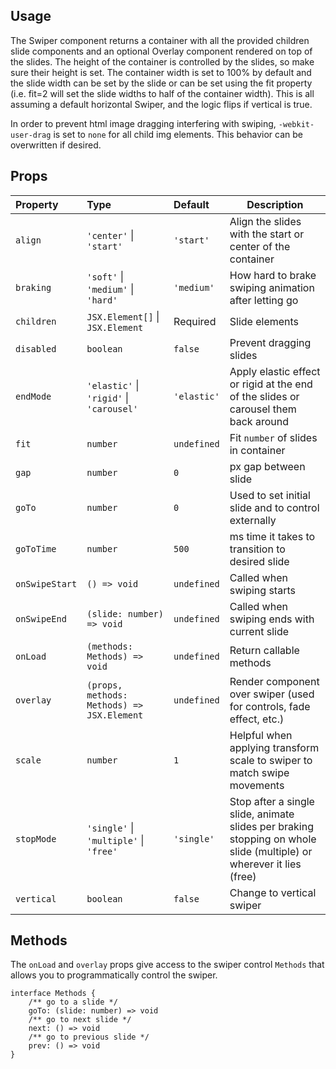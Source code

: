 ## Usage

The Swiper component returns a container with all the provided children slide components and an optional Overlay component rendered on top of the slides. The height of the container is controlled by the slides, so make sure their height is set. The container width is set to 100% by default and the slide width can be set by the slide or can be set using the fit property (i.e. fit=2 will set the slide widths to half of the container width). This is all assuming a default horizontal Swiper, and the logic flips if vertical is true.

In order to prevent html image dragging interfering with swiping, `-webkit-user-drag` is set to `none` for all child img elements. This behavior can be overwritten if desired.

## Props

| Property       | Type                                             | Default     | Description                                                                                                         |
| :------------- | :----------------------------------------------- | :---------- | ------------------------------------------------------------------------------------------------------------------- |
| `align`        | `'center'` &#124; `'start'`                      | `'start'`   | Align the slides with the start or center of the container                                                          |
| `braking`      | `'soft'` &#124; `'medium'` &#124; `'hard'`       | `'medium'`  | How hard to brake swiping animation after letting go                                                                |
| `children`     | `JSX.Element[]` &#124; `JSX.Element`             | Required    | Slide elements                                                                                                      |
| `disabled`     | `boolean`                                        | `false`     | Prevent dragging slides                                                                                             |
| `endMode`      | `'elastic'` &#124; `'rigid'` &#124; `'carousel'` | `'elastic'` | Apply elastic effect or rigid at the end of the slides or carousel them back around                                 |
| `fit`          | `number`                                         | `undefined` | Fit `number` of slides in container                                                                                 |
| `gap`          | `number`                                         | `0`         | px gap between slide                                                                                                |
| `goTo`         | `number`                                         | `0`         | Used to set initial slide and to control externally                                                                 |
| `goToTime`     | `number`                                         | `500`       | ms time it takes to transition to desired slide                                                                     |
| `onSwipeStart` | `() => void   `                                  | `undefined` | Called when swiping starts                                                                                          |
| `onSwipeEnd`   | `(slide: number) => void`                        | `undefined` | Called when swiping ends with current slide                                                                         |
| `onLoad`       | `(methods: Methods) => void`                     | `undefined` | Return callable methods                                                                                             |
| `overlay`      | `(props, methods: Methods) => JSX.Element`       | `undefined` | Render component over swiper (used for controls, fade effect, etc.)                                                 |
| `scale`        | `number`                                         | `1`         | Helpful when applying transform scale to swiper to match swipe movements                                            |
| `stopMode`     | `'single'` &#124; `'multiple'` &#124; `'free'`   | `'single'`  | Stop after a single slide, animate slides per braking stopping on whole slide (multiple) or wherever it lies (free) |
| `vertical`     | `boolean`                                        | `false`     | Change to vertical swiper                                                                                           |

## Methods

The `onLoad` and `overlay` props give access to the swiper control `Methods` that allows you to programmatically control the swiper.

```
interface Methods {
	/** go to a slide */
	goTo: (slide: number) => void
	/** go to next slide */
	next: () => void
	/** go to previous slide */
	prev: () => void
}
```
